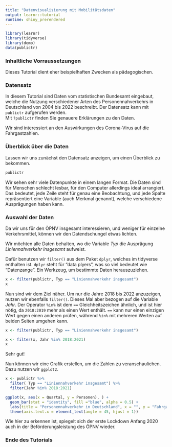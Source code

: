 ```yaml
---
title: "Datenvisualisierung mit Mobilitätsdaten"
output: learnr::tutorial
runtime: shiny_prerendered
---
```


```r
library(learnr)
library(tidyverse)
library(demo)
data(publictr)
```


### Inhaltliche Vorraussetzungen
Dieses Tutorial dient eher beispielhaften Zwecken als pädagogischen. 

### Datensatz
In diesem Tutorial sind Daten vom statistischen Bundesamt eingebaut, welche die Nutzung verschiedener Arten des Personennahverkehrs in Deutschland von 2004 bis 2022 beschreibt. Der Datensatz kann mit `publictr` aufgerufen werden.   
Mit `?publictr` finden Sie genauere Erklärungen zu den Daten.

Wir sind interessiert an den Auswirkungen des Corona-Virus auf die Fahrgastzahlen.

### Überblick über die Daten
Lassen wir uns zunächst den Datensatz anzeigen, um einen Überblick zu bekommen. 

```r
publictr

```
Wir sehen sehr viele Datenpunkte in einem langen Format. Die Daten sind für Menschen schlecht lesbar, für den Computer allerdings ideal arrangiert. Das bedeutet, jede Zeile steht für genau eine Beobachtung, und jede Spalte repräsentiert eine Variable (auch Merkmal genannt), welche verschiedene Ausprägungen haben kann.


### Auswahl der Daten
Da wir uns für den ÖPNV insgesamt interessieren, und weniger für einzelne Verkehrsmittel, können wir den Datendschungel etwas lichten. 

Wir möchten alle Daten behalten, wo die Variable *Typ* die Ausprägung *Liniennahverkehr insgesamt* aufweist.

Dafür benutzen wir `filter()` aus dem Paket `dplyr`, welches im tidyverse enthalten ist.
`dplyr` steht für "data plyers", was so viel bedeutet wie "Datenzange". Ein Werkzeug, um bestimmte Daten herauszuziehen.

```r
x <- filter(publictr, Typ == "Liniennahverkehr insgesamt")
x
```
Nun sind wir dem Ziel näher. Um nur die Jahre 2018 bis 2022 anzuzeigen, nutzen wir
ebenfalls `filter()`. Dieses Mal aber bezogen auf die Variable _Jahr_. Der Operator
`%in%` ist dem `==` Gleichheitszeichen ähnlich, und ist hier nötig, da `2018:2019`
mehr als einen Wert enthält. `==` kann nur einen einzigen Wert gegen einen anderen prüfen,
während `%in%` mit mehreren Werten auf beiden Seiten umgehen kann.

```r
x <- filter(publictr, Typ == "Liniennahverkehr insgesamt")
```

```r
x <- filter(x, Jahr %in% 2018:2021)
x
```
Sehr gut! 

Nun können wir eine Grafik erstellen, um die Zahlen zu veranschaulichen.
Dazu nutzen wir `ggplot2`.

```r
x <- publictr %>%
  filter( Typ == "Liniennahverkehr insgesamt") %>%
  filter(Jahr %in% 2018:2021)

```

```r
ggplot(x, aes(x = Quartal, y = Personen), ) +
  geom_bar(stat = "identity", fill ="blue", alpha = 0.5) +
  labs(title = "Personennahverkehr in Deutschland", x = "", y = "Fahrgastzahlen") +
  theme(axis.text.x = element_text(angle = 45, hjust = 1))

```
Wie hier zu erkennen ist, spiegelt sich der erste Lockdown Anfang 2020 auch in der
Beförderungsleistung des ÖPNV wieder. 

### Ende des Tutorials



